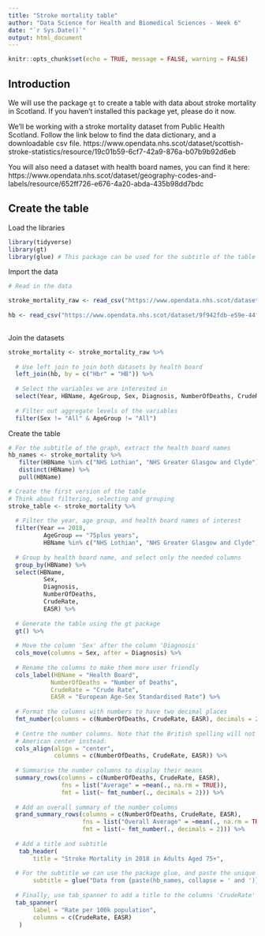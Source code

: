 ```yaml
---
title: "Stroke mortality table"
author: "Data Science for Health and Biomedical Sciences - Week 6"
date: "`r Sys.Date()`"
output: html_document
---
```


```r
knitr::opts_chunk$set(echo = TRUE, message = FALSE, warning = FALSE)
```
## Introduction

We will use the package `gt` to create a table with data about stroke mortality in Scotland. If you haven't installed this package yet, please do it now.

We'll be working with a stroke mortality dataset from Public Health Scotland. Follow the link below to find the data dictionary, and a downloadable csv file. https://www.opendata.nhs.scot/dataset/scottish-stroke-statistics/resource/19c01b59-6cf7-42a9-876a-b07b9b92d6eb

You will also need a dataset with health board names, you can find it here: https://www.opendata.nhs.scot/dataset/geography-codes-and-labels/resource/652ff726-e676-4a20-abda-435b98dd7bdc

## Create the table  


Load the libraries
```r
library(tidyverse)  
library(gt) 
library(glue) # This package can be used for the subtitle of the table
```

Import the data
```r
 
# Read in the data

stroke_mortality_raw <- read_csv("https://www.opendata.nhs.scot/dataset/f5dcf382-e6ca-49f6-b807-4f9cc29555bc/resource/19c01b59-6cf7-42a9-876a-b07b9b92d6eb/download/stroke_mortalitybyhbr.csv")
 
hb <- read_csv("https://www.opendata.nhs.scot/dataset/9f942fdb-e59e-44f5-b534-d6e17229cc7b/resource/652ff726-e676-4a20-abda-435b98dd7bdc/download/hb14_hb19.csv")
 
```

Join the datasets
```r
stroke_mortality <- stroke_mortality_raw %>%
  
  # Use left join to join both datasets by health board
  left_join(hb, by = c("Hbr" = "HB")) %>%
  
  # Select the variables we are interested in 
  select(Year, HBName, AgeGroup, Sex, Diagnosis, NumberOfDeaths, CrudeRate, EASR) %>% 
  
  # Filter out aggregate levels of the variables 
  filter(Sex != "All" & AgeGroup != "All")
```

Create the table
```r

# For the subtitle of the graph, extract the health board names
hb_names <- stroke_mortality %>%
   filter(HBName %in% c("NHS Lothian", "NHS Greater Glasgow and Clyde")) %>%
   distinct(HBName) %>% 
   pull(HBName)

# Create the first version of the table
# Think about filtering, selecting and grouping
stroke_table <- stroke_mortality %>%
  
  # Filter the year, age group, and health board names of interest
  filter(Year == 2018,
          AgeGroup == "75plus years",
          HBName %in% c("NHS Lothian", "NHS Greater Glasgow and Clyde")) %>%
  
  # Group by health board name, and select only the needed columns
  group_by(HBName) %>% 
  select(HBName, 
          Sex, 
          Diagnosis, 
          NumberOfDeaths, 
          CrudeRate, 
          EASR) %>% 
  
  # Generate the table using the gt package
  gt() %>% 
  
  # Move the column 'Sex' after the column 'Diagnosis' 
  cols_move(columns = Sex, after = Diagnosis) %>%
  
  # Rename the columns to make them more user friendly
  cols_label(HBName = "Health Board",
            NumberOfDeaths = "Number of Deaths",
            CrudeRate = "Crude Rate", 
            EASR = "European Age-Sex Standardised Rate") %>% 
  
  # Format the columns with numbers to have two decimal places
  fmt_number(columns = c(NumberOfDeaths, CrudeRate, EASR), decimals = 2) %>% 
  
  # Centre the number columns. Note that the British spelling will not work. Use the
  # American center instead.
  cols_align(align = "center",
             columns = c(NumberOfDeaths, CrudeRate, EASR)) %>% 
  
  # Summarise the number columns to display their means
  summary_rows(columns = c(NumberOfDeaths, CrudeRate, EASR), 
               fns = list("Average" = ~mean(., na.rm = TRUE)),
               fmt = list(~ fmt_number(., decimals = 2))) %>% 
  
  # Add an overall summary of the number columns
  grand_summary_rows(columns = c(NumberOfDeaths, CrudeRate, EASR),
                     fns = list("Overall Average" = ~mean(., na.rm = TRUE)),
                     fmt = list(~ fmt_number(., decimals = 2))) %>% 
  
  # Add a title and subtitle
   tab_header(
       title = "Stroke Mortality in 2018 in Adults Aged 75+",
       
  # For the subtitle we can use the package glue, and paste the unique values of health board
       subtitle = glue("Data from {paste(hb_names, collapse = ' and ')}")) %>%
  
  # Finally, use tab_spanner to add a title to the columns 'CrudeRate' and 'EASR'.
  tab_spanner(
       label = "Rate per 100k population",
       columns = c(CrudeRate, EASR)
   ) 


```



